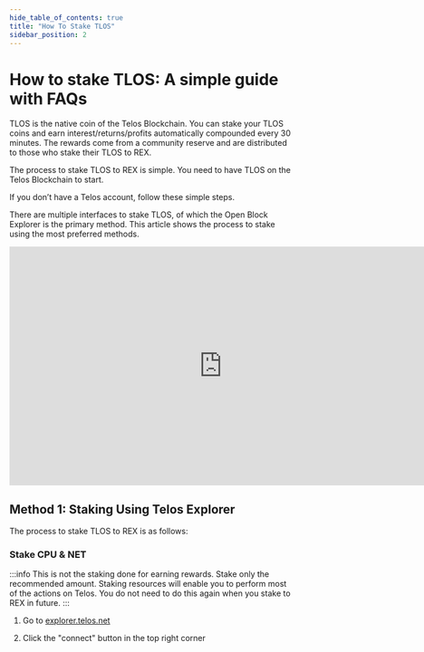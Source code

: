 ---
hide_table_of_contents: true
title: "How To Stake TLOS"
sidebar_position: 2
---

# How to stake TLOS: A simple guide with FAQs

TLOS is the native coin of the Telos Blockchain. You can stake your TLOS coins and earn interest/returns/profits automatically compounded every 30 minutes. The rewards come from a community reserve and are distributed to those who stake their TLOS to REX.

The process to stake TLOS to REX is simple. You need to have TLOS on the Telos Blockchain to start.

If you don’t have a Telos account, follow these simple steps. 

There are multiple interfaces to stake TLOS, of which the Open Block Explorer is the primary method. This article shows the process to stake using the most preferred methods.

<iframe width="750" height="422" src="https://www.youtube.com/embed/ReNPkA5K0xA" title="How to stake TLOS (~13% APR)" frameborder="0" allow="accelerometer; autoplay; clipboard-write; encrypted-media; gyroscope; picture-in-picture; web-share" allowfullscreen></iframe>

## Method 1: Staking Using Telos Explorer

The process to stake TLOS to REX is as follows:

### Stake CPU & NET

:::info
This is not the staking done for earning rewards. Stake only the recommended amount. Staking resources will enable you to perform most of the actions on Telos. You do not need to do this again when you stake to REX in future.
:::

1. Go to [explorer.telos.net](explorer.telos.net)

2. Click the "connect" button in the top right corner


